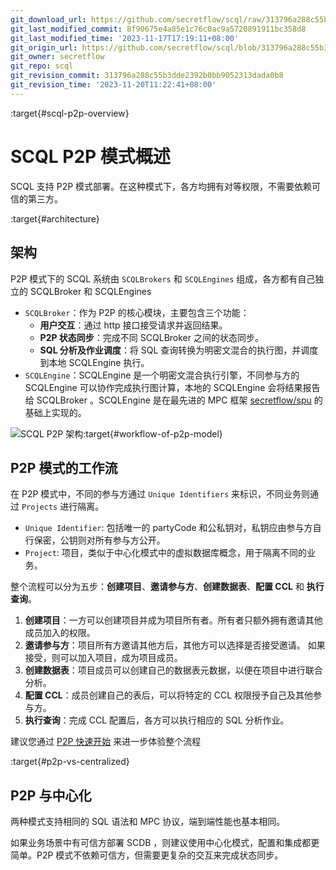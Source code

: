 ```yaml
---
git_download_url: https://github.com/secretflow/scql/raw/313796a288c55b3dde2392b0bb9052313dada0b8/docs/topics/system/intro-p2p.rst
git_last_modified_commit: 8f90675e4a85e1c76c0ac9a5720891911bc358d8
git_last_modified_time: '2023-11-17T17:19:11+08:00'
git_origin_url: https://github.com/secretflow/scql/blob/313796a288c55b3dde2392b0bb9052313dada0b8/docs/topics/system/intro-p2p.rst
git_owner: secretflow
git_repo: scql
git_revision_commit: 313796a288c55b3dde2392b0bb9052313dada0b8
git_revision_time: '2023-11-20T11:22:41+08:00'
---
```


:target{#scql-p2p-overview}

# SCQL P2P 模式概述

SCQL 支持 P2P 模式部署。在这种模式下，各方均拥有对等权限，不需要依赖可信的第三方。

:target{#architecture}

## 架构

P2P 模式下的 SCQL 系统由 `SCQLBrokers` 和 `SCQLEngines` 组成，各方都有自己独立的 SCQLBroker 和 SCQLEngines

- `SCQLBroker`：作为 P2P 的核心模块，主要包含三个功能：
  - <strong>用户交互</strong>：通过 http 接口接受请求并返回结果。
  - <strong>P2P 状态同步</strong>：完成不同 SCQLBroker 之间的状态同步。
  - <strong>SQL 分析及作业调度</strong>：将 SQL 查询转换为明密文混合的执行图，并调度到本地 SCQLEngine 执行。
- `SCQLEngine`：SCQLEngine 是一个明密文混合执行引擎，不同参与方的 SCQLEngine 可以协作完成执行图计算，本地的 SCQLEngine 会将结果报告给 SCQLBroker 。SCQLEngine 是在最先进的 MPC 框架 [secretflow/spu](https://github.com/secretflow/spu) 的基础上实现的。

![SCQL P2P 架构](../../_assets/scql_p2p_architecture.png):target{#workflow-of-p2p-model}

## P2P 模式的工作流

在 P2P 模式中，不同的参与方通过 `Unique Identifiers` 来标识，不同业务则通过 `Projects` 进行隔离。

- `Unique Identifier`: 包括唯一的 partyCode 和公私钥对，私钥应由参与方自行保密，公钥则对所有参与方公开。
- `Project`: 项目，类似于中心化模式中的虚拟数据库概念，用于隔离不同的业务。

整个流程可以分为五步：<strong>创建项目</strong>、<strong>邀请参与方</strong>、<strong>创建数据表</strong>、<strong>配置 CCL</strong> 和 <strong>执行查询</strong>。

1. <strong>创建项目</strong>：一方可以创建项目并成为项目所有者。所有者只额外拥有邀请其他成员加入的权限。
2. <strong>邀请参与方</strong>：项目所有方邀请其他方后，其他方可以选择是否接受邀请。 如果接受，则可以加入项目，成为项目成员。
3. <strong>创建数据表</strong>：项目成员可以创建自己的数据表元数据，以便在项目中进行联合分析。
4. <strong>配置 CCL</strong>：成员创建自己的表后，可以将特定的 CCL 权限授予自己及其他参与方。
5. <strong>执行查询</strong>：完成 CCL 配置后，各方可以执行相应的 SQL 分析作业。

建议您通过 [P2P 快速开始](../../intro/p2p-tutorial.mdx) 来进一步体验整个流程

:target{#p2p-vs-centralized}

## P2P 与中心化

两种模式支持相同的 SQL 语法和 MPC 协议，端到端性能也基本相同。

如果业务场景中有可信方部署 SCDB ，则建议使用中心化模式，配置和集成都更简单。P2P 模式不依赖可信方，但需要更复杂的交互来完成状态同步。
